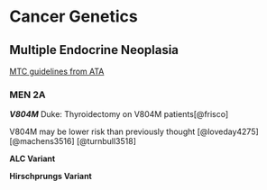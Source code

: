 # Cancer Genetics

## Multiple Endocrine Neoplasia

[MTC guidelines from ATA](https://thyca.org/download/document/280/MTCGuidelines.pdf)

### MEN 2A


***V804M***
Duke: Thyroidectomy on V804M patients[@frisco]

V804M may be lower risk than previously thought [@loveday4275] [@machens3516] [@turnbull3518]

**ALC Variant**

**Hirschprungs Variant**

